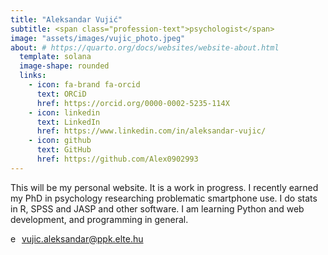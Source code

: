 ---
title: "Aleksandar Vujić"
subtitle: <span class="profession-text">psychologist</span>
image: "assets/images/vujic_photo.jpeg"
about: # https://quarto.org/docs/websites/website-about.html
  template: solana
  image-shape: rounded
  links:
    - icon: fa-brand fa-orcid
      text: ORCiD
      href: https://orcid.org/0000-0002-5235-114X
    - icon: linkedin
      text: LinkedIn
      href: https://www.linkedin.com/in/aleksandar-vujic/
    - icon: github
      text: GitHub
      href: https://github.com/Alex0902993
---


This will be my personal website. It is a work in progress.
I recently earned my PhD in psychology researching problematic smartphone use. I do stats in R, SPSS and JASP and other software. I am learning Python and web development, and programming in general.  

<div>

  <img src="assets/images/envelope.svg" alt="email" style="height: 1em;"> <vujic.aleksandar@ppk.elte.hu>
  
</div>

